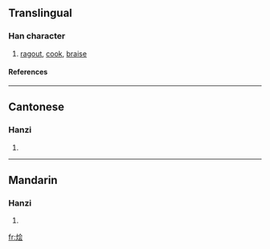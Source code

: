 {{see|燴}}

==Translingual==
===Han character===
{{Han char|rn=86|rad=火|as=06|sn=10|four=|canj=火人一戈 (FOMI)}}
# [[ragout]], [[cook]], [[braise]]
====References====
{{Han ref|kx=0671.081|hdz=32200.120|uh=70E9|ud=28905}}

----
==Cantonese==
===Hanzi===
{{yue-hanzi|jyut=|y=wui6}}
# {{defn|Cantonese}}

----
==Mandarin==
===Hanzi===
{{cmn-hanzi|tra=燴|pin=[[huì]] ([[hui4]])|wg=hui<sup>4</sup>}}
# {{defn|Mandarin}}

[[fr:烩]]